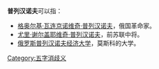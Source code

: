 '''普列汉诺夫'''可以指：
*[[格奥尔基·瓦连京诺维奇·普列汉诺夫|格奥尔基·瓦连京诺维奇·普列汉诺夫]]，俄国革命家。
*[[尤里·谢尔盖耶维奇·普列汉诺夫|尤里·谢尔盖耶维奇·普列汉诺夫]]，前苏联中将。
*[[俄罗斯普列汉诺夫经济大学|俄罗斯普列汉诺夫经济大学]]，莫斯科的大学。

{{disambiguation}}
[[Category:五字消歧义|Category:五字消歧义]]